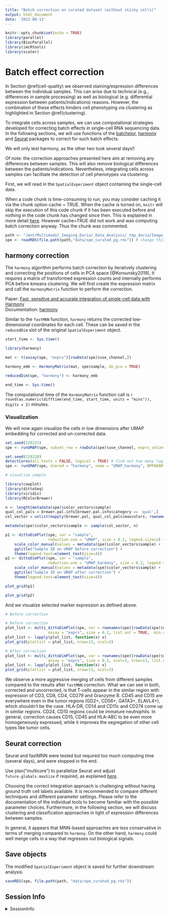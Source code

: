 ```yaml
---
title: "Batch correction on curated dataset (without sticky cells)"
output: html_document
date: '2022-08-13'
---
```


```r
knitr::opts_chunk$set(echo = TRUE)
library(parallel)
library(BiocParallel)
library(imcRtools)
library(scater)
```

# Batch effect correction {#batch-effects}

In Section \@ref(cell-quality) we observed staining/expression differences
between the individual samples. This can arise due to technical (e.g.,
differences in sample processing) as well as biological (e.g. differential
expression between patients/indications) reasons. However, the combination of these effects
hinders cell phenotyping via clustering as highlighted in Section \@ref(clustering).

To integrate cells across samples, we can use computational
strategies developed for correcting batch effects in single-cell RNA sequencing
data. In the following sections, we will use functions of the
[batchelor](https://www.bioconductor.org/packages/release/bioc/html/batchelor.html),
[harmony](https://github.com/immunogenomics/harmony) and
[Seurat](https://satijalab.org/seurat/articles/integration_introduction.html)
packages to correct for such batch effects.

We will only test harmony, as the other two took several days!!

Of note: the correction approaches presented here aim at removing any
differences between samples. This will also remove biological differences
between the patients/indications. Nevertheless, integrating cells across samples
can facilitate the detection of cell phenotypes via clustering.

First, we will read in the `SpatialExperiment` object containing the single-cell
data.

When a code chunk is time-consuming to run, you may consider caching it via the chunk option cache = TRUE. When the cache is turned on, `knitr` will skip the execution of this code chunk if it has been executed before and nothing in the code chunk has changed since then. This is explained in more detail [here](https://bookdown.org/yihui/rmarkdown-cookbook/cache.html).
However cache=TRUE did not work and was computing batch correction anyway. Thus the chunk was commented.

```r
path <- "/mnt/Multimodal_Imaging_Daria/_Data_Analysis/_tmp_daria/Image_analysis/20220723_Steinbock_Mesmer_IFbased"
spe <- readRDS(file.path(path,"data/spe_curated_pg.rds")) # change this if you want to use the full dataset (with sticky cells)
```


## harmony correction

The `harmony` algorithm performs batch correction by iteratively clustering
and correcting the positions of cells in PCA space [@Korsunsky2019]. It
requires a matrix of transformed expression counts and internally performs
PCA before kmeans clustering. We will first create the expression matrix and
call the `HarmonyMatrix` function to perform the correction. 

Paper: [Fast, sensitive and accurate integration of single-cell data with Harmony](https://www.nature.com/articles/s41592-019-0619-0)  
Documentation: [harmony](https://portals.broadinstitute.org/harmony/index.html)

Similar to the `fastMNN` function, `harmony` returns the corrected
low-dimensional coordinates for each cell. These can be saved in the
`reducedDim` slot of the original `SpatialExperiment` object.

```r
start_time <- Sys.time()
```

```r
library(harmony)

mat <- t(assay(spe, "exprs")[rowData(spe)$use_channel,])

harmony_emb <- HarmonyMatrix(mat, spe$sample, do_pca = TRUE)

reducedDim(spe, "harmony") <- harmony_emb
```

```r
end_time <- Sys.time()
```

The computational time of the `HarmonyMatrix` function call is 
`r round(as.numeric(difftime(end_time, start_time, units = "mins")), digits = 2)` minutes.

### Visualization

We will now again visualize the cells in low dimensions after UMAP embedding for corrected and un-corrected data.

```r
set.seed(220225)
spe <- runUMAP(spe, subset_row = rowData(spe)$use_channel, exprs_values = "exprs", BPPARAM = MulticoreParam()) 
```

```r
set.seed(220228)
detectCores(all.tests = FALSE, logical = TRUE) # find out how many logical cores available
spe <- runUMAP(spe, dimred = "harmony", name = "UMAP_harmony", BPPARAM = MulticoreParam()) 
```

```r
# visualize sample

library(cowplot)
library(dittoSeq)
library(viridis)
library(RColorBrewer)

n <- length(metadata(spe)$color_vectors$sample)
qual_col_pals = brewer.pal.info[brewer.pal.info$category == 'qual',]
col_vector = unlist(mapply(brewer.pal, qual_col_pals$maxcolors, rownames(qual_col_pals)))

metadata(spe)$color_vectors$sample <- sample(col_vector, n)

p1 <- dittoDimPlot(spe, var = "sample", 
                   reduction.use = "UMAP", size = 0.2, legend.size=2) + 
    scale_color_manual(values = metadata(spe)$color_vectors$sample) +
    ggtitle("Sample ID on UMAP before correction") + 
    theme(legend.text=element_text(size=4))
p2 <- dittoDimPlot(spe, var = "sample", 
                   reduction.use = "UMAP_harmony", size = 0.2, legend.size=2) + 
    scale_color_manual(values = metadata(spe)$color_vectors$sample) +
    ggtitle("Sample ID on UMAP after correction") + 
    theme(legend.text=element_text(size=4))

plot_grid(p1)
```
```r
plot_grid(p2)
```

And we visualize selected marker expression as defined above.

```r

# Before correction

# Before correction
plot_list <- multi_dittoDimPlot(spe, var = rownames(spe)[rowData(spe)$use_channel], reduction.use = "UMAP", 
                   assay = "exprs", size = 0.2, list.out = TRUE,  min.color="gray90", max.color="red", opacity=0.5) 
plot_list <- lapply(plot_list, function(x) x)
plot_grid(plotlist = plot_list, nrow=13, ncol=3) 

# After correction
plot_list <- multi_dittoDimPlot(spe, var = rownames(spe)[rowData(spe)$use_channel], reduction.use = "UMAP_harmony", 
                   assay = "exprs", size = 0.2, ncol=3, nrow=13, list.out = TRUE,  min.color="gray90", max.color="red", opacity=0.5) 
plot_list <- lapply(plot_list, function(x) x)
plot_grid(plotlist = plot_list, nrow=13, ncol=3)
```

We observe a more aggressive merging of cells from different samples compared
to the results after `fastMNN` correction. What we can see in both, corrected and uncorrected, 
is that T-cells appear in the similar region with expression of CD3, CD8, CD4, CD279 and Granzyme B.
CD45 and CD15 are everywhere even in the tumor regions (GD2+, CD56+, GATA3+, ELAVL4+), which shouldn't be the case.
HLA-DR, CD14 and CD11c and CD274 come up in similar regions. CD24, CD10 regions could be immature neutrophils. 
In general, correction causes CD15, CD45 and HLA-ABC to be even more homogeneously expressed, while
it improves the segregation of other cell types like tumor cells. 

## Seurat correction

Seurat and fastMNN were tested but required too much computing time (several days), 
and were stopped in the end.

Use plan("multicore") to parallelize Seurat and adjust `future.globals.maxSize` if required, as explained [here](https://www.rdocumentation.org/packages/future/versions/1.26.1/topics/future.options).

Choosing the correct integration approach is challenging without having ground truth
cell labels available. It is recommended to compare different techniques and different
parameter settings. Please refer to the documentation of the individual tools
to become familiar with the possible parameter choices. Furthermore, in the following
section, we will discuss clustering and classification approaches in light of
expression differences between samples.

In general, it appears that MNN-based approaches are less conservative in terms
of merging compared to `harmony`. On the other hand, `harmony` could well merge
cells in a way that regresses out biological signals. 

## Save objects

The modified `SpatialExperiment` object is saved for further downstream analysis.

```r
saveRDS(spe, file.path(path, "data/spe_curated_pg.rds"))
```

## Session Info

<details>
   <summary>SessionInfo</summary>
   
```r
sessionInfo()
```
</details>